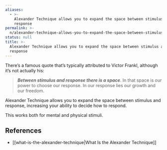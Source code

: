 ```yaml
---
aliases:
  - >-
    Alexander Technique allows you to expand the space between stimulus and
    response
permalink: >-
  n/alexander-technique-allows-you-to-expand-the-space-between-stimulus-and-response
status: null
title: >-
  Alexander Technique allows you to expand the space between stimulus and
  response
---
```

There’s a famous quote that’s typically attributed to Victor Frankl, although it’s not actually his:

> **_Between stimulus and response there is a space_**. In that space is our power to choose our response. In our response lies our growth and our freedom.

Alexander Technique allows you to expand the space between stimulus and response, increasing your ability to decide how to respond.

This works both for mental and physical stimuli.

## References

- [[what-is-the-alexander-technique|What Is the Alexander Technique]]
